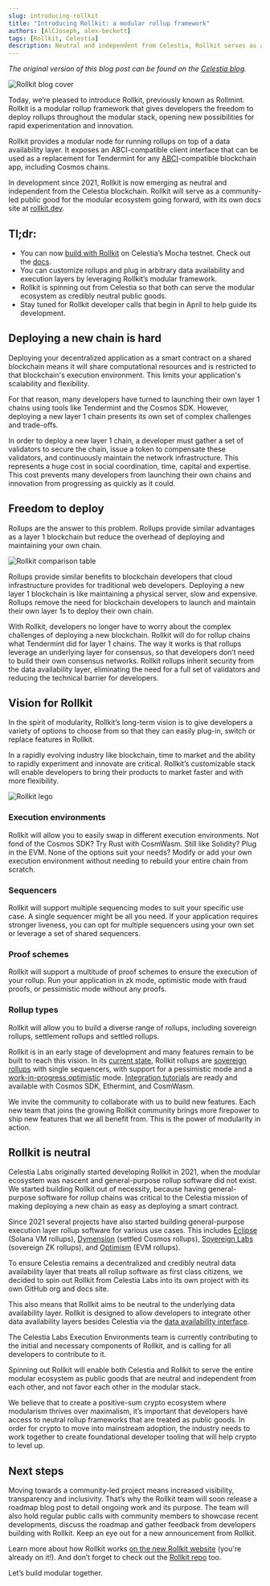 ```yaml
---
slug: introducing-rollkit
title: "Introducing Rollkit: a modular rollup framework"
authors: [AlCJoseph, alex-beckett]
tags: [Rollkit, Celestia]
description: Neutral and independent from Celestia, Rollkit serves as a community-led public good that empowers developers with the freedom to deploy throughout the modular stack and accelerate innovation
---
```


_The original version of this blog post can be found on the [Celestia blog](https://blog.celestia.org/introducing-rollkit-a-modular-rollup-framework/)._

![Rollkit blog cover](../static/img/introducing-rollkit/rollkit-blog-cover.png)

Today, we’re pleased to introduce Rollkit, previously known as Rollmint. Rollkit is a modular rollup framework that gives developers the freedom to deploy rollups throughout the modular stack, opening new possibilities for rapid experimentation and innovation.

Rollkit provides a modular node for running rollups on top of a data availability layer. It exposes an ABCI-compatible client interface that can be used as a replacement for Tendermint for any [ABCI](https://github.com/informalsystems/tendermint/tree/main/abci)-compatible blockchain app, including Cosmos chains.

In development since 2021, Rollkit is now emerging as neutral and independent from the Celestia blockchain. Rollkit will serve as a community-led public good for the modular ecosystem going forward, with its own docs site at [rollkit.dev](/).

## Tl;dr:

- You can now [build with Rollkit](/) on Celestia’s Mocha testnet. Check out the [docs](/docs/intro).
- You can customize rollups and plug in arbitrary data availability and execution layers by leveraging Rollkit’s modular framework.
- Rollkit is spinning out from Celestia so that both can serve the modular ecosystem as credibly neutral public goods.
- Stay tuned for Rollkit developer calls that begin in April to help guide its development.

## Deploying a new chain is hard

Deploying your decentralized application as a smart contract on a shared blockchain means it will share computational resources and is restricted to that blockchain's execution environment. This limits your application's scalability and flexibility.

For that reason, many developers have turned to launching their own layer 1 chains using tools like Tendermint and the Cosmos SDK. However, deploying a new layer 1 chain presents its own set of complex challenges and trade-offs.

In order to deploy a new layer 1 chain, a developer must gather a set of validators to secure the chain, issue a token to compensate these validators, and continuously maintain the network infrastructure. This represents a huge cost in social coordination, time, capital and expertise. This cost prevents many developers from launching their own chains and innovation from progressing as quickly as it could.

## Freedom to deploy

Rollups are the answer to this problem. Rollups provide similar advantages as a layer 1 blockchain but reduce the overhead of deploying and maintaining your own chain.

![Rollkit comparison table](../static/img/introducing-rollkit/comparison-table.png)

Rollups provide similar benefits to blockchain developers that cloud infrastructure provides for traditional web developers. Deploying a new layer 1 blockchain is like maintaining a physical server, slow and expensive. Rollups remove the need for blockchain developers to launch and maintain their own layer 1s to deploy their own chain.

With Rollkit, developers no longer have to worry about the complex challenges of deploying a new blockchain. Rollkit will do for rollup chains what Tendermint did for layer 1 chains. The way it works is that rollups leverage an underlying layer for consensus, so that developers don’t need to build their own consensus networks. Rollkit rollups inherit security from the data availability layer, eliminating the need for a full set of validators and reducing the technical barrier for developers.

## Vision for Rollkit

In the spirit of modularity, Rollkit’s long-term vision is to give developers a variety of options to choose from so that they can easily plug-in, switch or replace features in Rollkit.

In a rapidly evolving industry like blockchain, time to market and the ability to rapidly experiment and innovate are critical. Rollkit’s customizable stack will enable developers to bring their products to market faster and with more flexibility.

![Rollkit lego](../static/img/introducing-rollkit/rollkit-lego.png)

### Execution environments

Rollkit will allow you to easily swap in different execution environments. Not fond of the Cosmos SDK? Try Rust with CosmWasm. Still like Solidity? Plug in the EVM. None of the options suit your needs? Modify or add your own execution environment without needing to rebuild your entire chain from scratch.

### Sequencers

Rollkit will support multiple sequencing modes to suit your specific use case. A single sequencer might be all you need. If your application requires stronger liveness, you can opt for multiple sequencers using your own set or leverage a set of shared sequencers.

### Proof schemes

Rollkit will support a multitude of proof schemes to ensure the execution of your rollup. Run your application in zk mode, optimistic mode with fraud proofs, or pessimistic mode without any proofs.

### Rollup types

Rollkit will allow you to build a diverse range of rollups, including sovereign rollups, settlement rollups and settled rollups.

Rollkit is in an early stage of development and many features remain to be built to reach this vision. In its [current state](/docs/rollkit-stack), Rollkit rollups are [sovereign rollups](https://blog.celestia.org/sovereign-rollup-chains) with single sequencers, with support for a pessimistic mode and a [work-in-progress optimistic](https://github.com/rollkit/rollkit/blob/manav/state_fraud_proofs_adr/docs/lazy-adr/adr-009-state-fraud-proofs.md) mode. [Integration tutorials](/docs/category/tutorials) are ready and available with Cosmos SDK, Ethermint, and CosmWasm.

We invite the community to collaborate with us to build new features. Each new team that joins the growing Rollkit community brings more firepower to ship new features that we all benefit from. This is the power of modularity in action.

## Rollkit is neutral

Celestia Labs originally started developing Rollkit in 2021, when the modular ecosystem was nascent and general-purpose rollup software did not exist. We started building Rollkit out of necessity, because having general-purpose software for rollup chains was critical to the Celestia mission of making deploying a new chain as easy as deploying a smart contract.

Since 2021 several projects have also started building general-purpose execution layer rollup software for various use cases. This includes [Eclipse](https://twitter.com/EclipseFND) (Solana VM rollups), [Dymension](https://twitter.com/dymensionXYZ) (settled Cosmos rollups), [Sovereign Labs](https://twitter.com/sovereign_labs) (sovereign ZK rollups), and [Optimism](https://twitter.com/optimismFND) (EVM rollups).

To ensure Celestia remains a decentralized and credibly neutral data availability layer that treats all rollup software as first class citizens, we decided to spin out Rollkit from Celestia Labs into its own project with its own GitHub org and docs site.

This also means that Rollkit aims to be neutral to the underlying data availability layer. Rollkit is designed to allow developers to integrate other data availability layers besides Celestia via the [data availability interface](https://github.com/rollkit/rollkit/blob/567b9f500db8055289365ea63450cefe4b135077/da/da.go#L60).

The Celestia Labs Execution Environments team is currently contributing to the initial and necessary components of Rollkit, and is calling for all developers to contribute to it.

Spinning out Rollkit will enable both Celestia and Rollkit to serve the entire modular ecosystem as public goods that are neutral and independent from each other, and not favor each other in the modular stack.

We believe that to create a positive-sum crypto ecosystem where modularism thrives over maximalism, it’s important that developers have access to neutral rollup frameworks that are treated as public goods. In order for crypto to move into mainstream adoption, the industry needs to work together to create foundational developer tooling that will help crypto to level up.

## Next steps

Moving towards a community-led project means increased visibility, transparency and inclusivity. That’s why the Rollkit team will soon release a roadmap blog post to detail ongoing work and its purpose. The team will also hold regular public calls with community members to showcase recent developments, discuss the roadmap and gather feedback from developers building with Rollkit. Keep an eye out for a new announcement from Rollkit.

Learn more about how Rollkit works [on the new Rollkit website](/) (you're already on it!). And don’t forget to check out the [Rollkit repo](https://github.com/rollkit) too.

Let’s build modular together.
